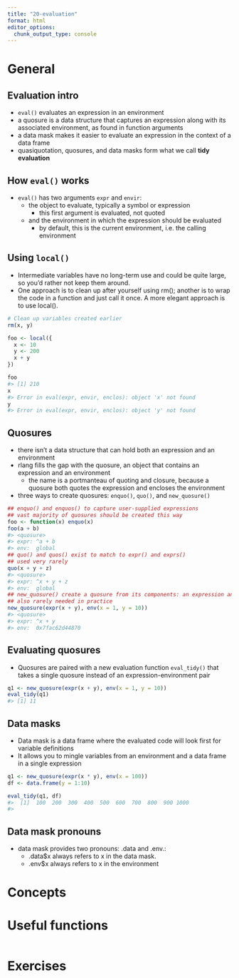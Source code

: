 ```yaml
---
title: "20-evaluation"
format: html
editor_options: 
  chunk_output_type: console
---
```


# General

## Evaluation intro

- `eval()` evaluates an expression in an environment
- a quosure is a data structure that captures an expression along with its associated environment, as found in function arguments
- a data mask makes it easier to evaluate an expression in the context of a data frame
- quasiquotation, quosures, and data masks form what we call **tidy evaluation**

## How `eval()` works

- `eval()` has two arguments `expr` and `envir`:
  - the object to evaluate, typically a symbol or expression
    - this first argument is evaluated, not quoted
  - and the environment in which the expression should be evaluated
    - by default, this is the current environment, i.e. the calling environment
  
## Using `local()`

- Intermediate variables have no long-term use and could be quite large, so you’d rather not keep them around. 
- One approach is to clean up after yourself using rm(); another is to wrap the code in a function and just call it once. A more elegant approach is to use local().

```r
# Clean up variables created earlier
rm(x, y)

foo <- local({
  x <- 10
  y <- 200
  x + y
})

foo
#> [1] 210
x
#> Error in eval(expr, envir, enclos): object 'x' not found
y
#> Error in eval(expr, envir, enclos): object 'y' not found
```

  
## Quosures

- there isn't a data structure that can hold both an expression and an environment
- rlang fills the gap with the quosure, an object that contains an expression and an environment
  - the name is a portmanteau of quoting and closure, because a quosure both quotes the expression and encloses the environment
- three ways to create quosures:  `enquo()`, `quo()`, and `new_quosure()`

```r
## enquo() and enquos() to capture user-supplied expressions
## vast majority of quosures should be created this way
foo <- function(x) enquo(x)
foo(a + b)
#> <quosure>
#> expr: ^a + b
#> env:  global
## quo() and quos() exist to match to expr() and exprs() 
## used very rarely
quo(x + y + z)
#> <quosure>
#> expr: ^x + y + z
#> env:  global
## new_quosure() create a quosure from its components: an expression and an environment
## also rarely needed in practice
new_quosure(expr(x + y), env(x = 1, y = 10))
#> <quosure>
#> expr: ^x + y
#> env:  0x7fac62d44870
```

## Evaluating quosures

- Quosures are paired with a new evaluation function `eval_tidy()` that takes a single quosure instead of an expression-environment pair

```r
q1 <- new_quosure(expr(x + y), env(x = 1, y = 10))
eval_tidy(q1)
#> [1] 11
```

## Data masks

- Data mask is a data frame where the evaluated code will look first for variable definitions
- It allows you to mingle variables from an environment and a data frame in a single expression

```r
q1 <- new_quosure(expr(x * y), env(x = 100))
df <- data.frame(y = 1:10)

eval_tidy(q1, df)
#>  [1]  100  200  300  400  500  600  700  800  900 1000
#>  
```

## Data mask pronouns

- data mask provides two pronouns: .data and .env.:
  - .data$x always refers to x in the data mask.
  - .env$x always refers to x in the environment


# Concepts

# Useful functions

```r

```

# Exercises
